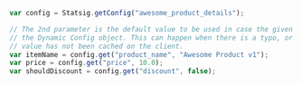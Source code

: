 ```jsx
var config = Statsig.getConfig("awesome_product_details");

// The 2nd parameter is the default value to be used in case the given parameter name does not exist on
// the Dynamic Config object. This can happen when there is a typo, or when the user is offline and the
// value has not been cached on the client.
var itemName = config.get("product_name", "Awesome Product v1");
var price = config.get("price", 10.0);
var shouldDiscount = config.get("discount", false);
```
